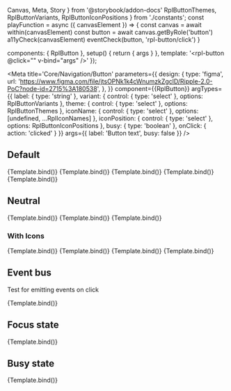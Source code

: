   Canvas,
  Meta,
  Story
} from '@storybook/addon-docs'
  RplButtonThemes,
  RplButtonVariants,
  RplButtonIconPositions
} from './constants';
const playFunction = async ({ canvasElement }) => {
  const canvas = await within(canvasElement)
  const button = await canvas.getByRole('button')
  a11yCheck(canvasElement)
  eventCheck(button, 'rpl-button/click')
}

  components: { RplButton },
  setup() {
    return { args }
  },
  template: '<rpl-button @click="" v-bind="args" />'
});

<Meta
  title='Core/Navigation/Button'
  parameters={{
    design: {
      type: 'figma',
      url:
        'https://www.figma.com/file/jtsOPNk1k4cWnumzkZgclD/Ripple-2.0-PoC?node-id=2715%3A180538',
    },
  }}
  component={{RplButton}}
  argTypes={{
    label: {
      type: 'string'
    },
    variant: {
      control: { type: 'select' },
      options: RplButtonVariants
    },
    theme: {
      control: { type: 'select' },
      options: RplButtonThemes
    },
    iconName: {
      control: { type: 'select' },
      options: [undefined, ...RplIconNames]
    },
    iconPosition: {
      control: { type: 'select' },
      options: RplButtonIconPositions
    },
    busy: {
      type: 'boolean'
    },
    onClick: { action: 'clicked' }
  }}
  args={{
    label: 'Button text',
    busy: false
  }}
/>

## Default

<Canvas>
  <Story
    name='Default/Filled'
    args={{
      variant: 'filled'
    }}
  >
    {Template.bind()}
  </Story>
  <Story
    name='Default/Outlined'
    args={{
      variant: 'outlined'
    }}
  >
    {Template.bind()}
  </Story>
  <Story
    name='Default/White'
    args={{
      variant: 'white'
    }}
  >
    {Template.bind()}
  </Story>
  <Story
    name='Default/Elevated'
    args={{
      variant: 'elevated',
      iconName: 'icon-arrow-up'
    }}
  >
    {Template.bind()}
  </Story>
  <Story
    name='Default/Destructive'
    args={{
      variant: 'destructive',
    }}
  >
    {Template.bind()}
  </Story>
</Canvas>

## Neutral

<Canvas>
  <Story
    name='Neutral/Outlined'
    args={{
      variant: 'outlined',
      theme: 'neutral'
    }}
  >
    {Template.bind()}
  </Story>
  <Story
    name='Neutral/White'
    args={{
      variant: 'white',
      theme: 'neutral'
    }}
  >
    {Template.bind()}
  </Story>
  <Story
    name='Neutral/Elevated'
    args={{
      variant: 'elevated',
      theme: 'neutral',
      iconName: 'icon-arrow-up'
    }}
  >
    {Template.bind()}
  </Story>
</Canvas>


### With Icons

<Canvas>
  <Story
    name='With Icons/Filled'
    args={{
      variant: 'filled',
      iconName: 'icon-arrow-right'
    }}
  >
    {Template.bind()}
  </Story>
  <Story
    name='With Icons/Outlined'
    args={{
      variant: 'outlined',
      iconName: 'icon-arrow-up'
    }}
  >
    {Template.bind()}
  </Story>
  <Story
    name='With Icons/left'
    args={{
      variant: 'filled',
      iconPosition: 'left',
      iconName: 'icon-arrow-left'
    }}
  >
    {Template.bind()}
  </Story>
  <Story
    name='With Icons/right'
    args={{
      variant: 'filled',
      iconPosition: 'right',
      iconName: 'icon-arrow-right'
    }}
  >
    {Template.bind()}
  </Story>
</Canvas>

## Event bus

Test for emitting events on click

<Canvas>
  <Story
    name='Eventbus'
    args={{
      variant: 'filled',
      theme: 'default',
      iconName: 'icon-pin'
    }}
    play={playFunction}
  >
    {Template.bind()}
  </Story>
</Canvas>

## Focus state

<Canvas>
  <Story
    name='Focus state'
    play={buttonFocusInteraction}
    args={{
      variant: 'filled',
      label: 'Focused',
      iconName: 'icon-exclamation-circle-filled'
    }}
  >
    {Template.bind()}
  </Story>
</Canvas>


## Busy state

<Canvas>
  <Story
    name='Busy state'
    args={{
      variant: 'filled',
      label: 'Button text',
      iconName: 'icon-exclamation-circle-filled',
      busy: true
    }}
  >
    {Template.bind()}
  </Story>
</Canvas>
